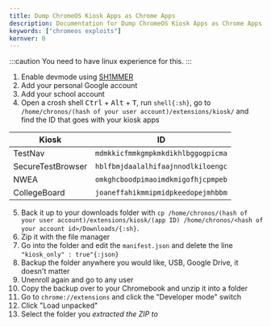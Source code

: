 ```yaml
---
title: Dump ChromeOS Kiosk Apps as Chrome Apps
description: Documentation for Dump ChromeOS Kiosk Apps as Chrome Apps.
keywords: ["chromeos exploits"]
kernver: 0
---
```



<PageHeader title={frontmatter.title} description={frontmatter.description} author={frontmatter.author} link={frontmatter.link} kernver={frontmatter.kernver} nolower={frontmatter.nolower}/>

:::caution
You need to have linux experience for this.
:::

1. Enable devmode using [SH1MMER](https://sh1mmer.me/)
2. Add your personal Google account
3. Add your school account
4. Open a crosh shell <kbd>Ctrl</kbd> + <kbd>Alt</kbd> + <kbd>T</kbd>, run `shell{:sh}`, go to `/home/chronos/(hash of your user account)/extensions/kiosk/` and find the ID that goes with your kiosk apps

| Kiosk             | ID                                 |
| ----------------- | ---------------------------------- |
| TestNav           | `mdmkkicfmmkgmpkmkdikhlbggogpicma` |
| SecureTestBrowser | `hblfbmjdaalalhifaajnnodlkiloengc` |
| NWEA              | `omkghcboodpimaoimdkmigofhjcpmpeb` |
| CollegeBoard      | `joaneffahikmmipmidpkeedopejmhbbm` |

5. Back it up to your downloads folder with `cp /home/chronos/(hash of your user account)/extensions/kiosk/(app ID) /home/chronos/<hash of your account id>/Downloads/{:sh}`.
6. Zip it with the file manager
7. Go into the folder and edit the `manifest.json` and delete the line `"kiosk_only" : true"{:json}`
8. Backup the folder anywhere you would like, USB, Google Drive, it doesn't matter
9. Unenroll again and go to any user
10. Copy the backup over to your Chromebook and unzip it into a folder
11. Go to `chrome://extensions` and click the "Developer mode" switch
12. Click "Load unpacked"
13. Select the folder you *extracted the ZIP to*

